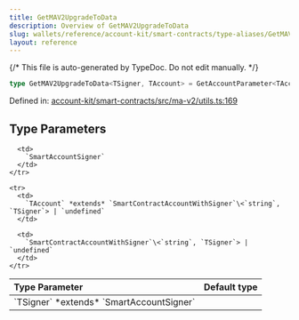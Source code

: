 ```yaml
---
title: GetMAV2UpgradeToData
description: Overview of GetMAV2UpgradeToData
slug: wallets/reference/account-kit/smart-contracts/type-aliases/GetMAV2UpgradeToData
layout: reference
---
```


{/* This file is auto-generated by TypeDoc. Do not edit manually. */}

```ts
type GetMAV2UpgradeToData<TSigner, TAccount> = GetAccountParameter<TAccount>;
```

Defined in: [account-kit/smart-contracts/src/ma-v2/utils.ts:169](https://github.com/alchemyplatform/aa-sdk/blob/0cc60e9f694c242d91befdaa2f26cdec3ee389c5/account-kit/smart-contracts/src/ma-v2/utils.ts#L169)

## Type Parameters

<table>
  <thead>
    <tr>
      <th align="left">Type Parameter</th>
      <th align="left">Default type</th>
    </tr>
  </thead>

  <tbody>
    <tr>
      <td>
        `TSigner` *extends* `SmartAccountSigner`
      </td>

      <td>
        `SmartAccountSigner`
      </td>
    </tr>

    <tr>
      <td>
        `TAccount` *extends* `SmartContractAccountWithSigner`\<`string`, `TSigner`> | `undefined`
      </td>

      <td>
        `SmartContractAccountWithSigner`\<`string`, `TSigner`> | `undefined`
      </td>
    </tr>

  </tbody>
</table>
